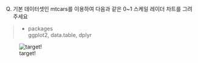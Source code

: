 Q) 기본 데이터셋인 mtcars를 이용하여 다음과 같은 0~1 스케일 레이더 차트를 그려주세요 

> - packages  
> ggplot2, data.table, dplyr

![target!](radar_result.PNG)
